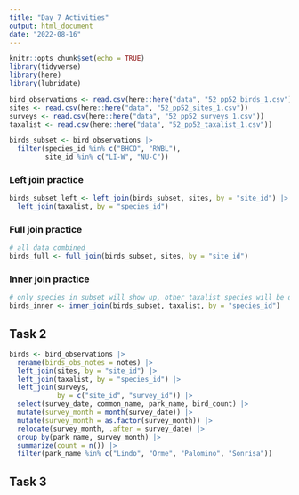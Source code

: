 ```yaml
---
title: "Day 7 Activities"
output: html_document
date: "2022-08-16"
---
```


```r
knitr::opts_chunk$set(echo = TRUE)
library(tidyverse)
library(here)
library(lubridate)
```

```r
bird_observations <- read.csv(here::here("data", "52_pp52_birds_1.csv"))
sites <- read.csv(here::here("data", "52_pp52_sites_1.csv"))
surveys <- read.csv(here::here("data", "52_pp52_surveys_1.csv"))
taxalist <- read.csv(here::here("data", "52_pp52_taxalist_1.csv"))

birds_subset <- bird_observations |>
  filter(species_id %in% c("BHCO", "RWBL"),
         site_id %in% c("LI-W", "NU-C"))
```

### Left join practice

```r
birds_subset_left <- left_join(birds_subset, sites, by = "site_id") |>
  left_join(taxalist, by = "species_id")
```

### Full join practice

```r
# all data combined 
birds_full <- full_join(birds_subset, sites, by = "site_id")
```

### Inner join practice

```r
# only species in subset will show up, other taxalist species will be deleted
birds_inner <- inner_join(birds_subset, taxalist, by = "species_id")

```

## Task 2

```r
birds <- bird_observations |>
  rename(birds_obs_notes = notes) |>
  left_join(sites, by = "site_id") |>
  left_join(taxalist, by = "species_id") |>
  left_join(surveys, 
            by = c("site_id", "survey_id")) |>
  select(survey_date, common_name, park_name, bird_count) |>
  mutate(survey_month = month(survey_date)) |>
  mutate(survey_month = as.factor(survey_month)) |>
  relocate(survey_month, .after = survey_date) |>
  group_by(park_name, survey_month) |>
  summarize(count = n()) |>
  filter(park_name %in% c("Lindo", "Orme", "Palomino", "Sonrisa"))

```

## Task 3

```r

```






